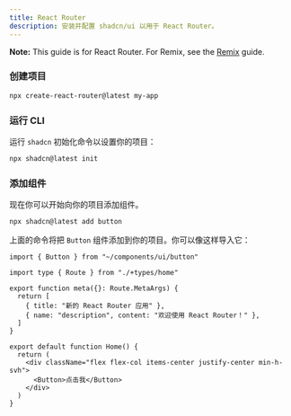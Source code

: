 ```yaml
---
title: React Router
description: 安装并配置 shadcn/ui 以用于 React Router。
---
```


<Callout>

**Note:** This guide is for React Router. For Remix, see the [Remix](/docs/installation/remix) guide.

</Callout>

<Steps>

### 创建项目

```bash
npx create-react-router@latest my-app
```

### 运行 CLI

运行 `shadcn` 初始化命令以设置你的项目：

```bash
npx shadcn@latest init
```

### 添加组件

现在你可以开始向你的项目添加组件。

```bash
npx shadcn@latest add button
```

上面的命令将把 `Button` 组件添加到你的项目。你可以像这样导入它：

```tsx showLineNumbers title="app/routes/home.tsx"
import { Button } from "~/components/ui/button"

import type { Route } from "./+types/home"

export function meta({}: Route.MetaArgs) {
  return [
    { title: "新的 React Router 应用" },
    { name: "description", content: "欢迎使用 React Router！" },
  ]
}

export default function Home() {
  return (
    <div className="flex flex-col items-center justify-center min-h-svh">
      <Button>点击我</Button>
    </div>
  )
}
```

</Steps>
